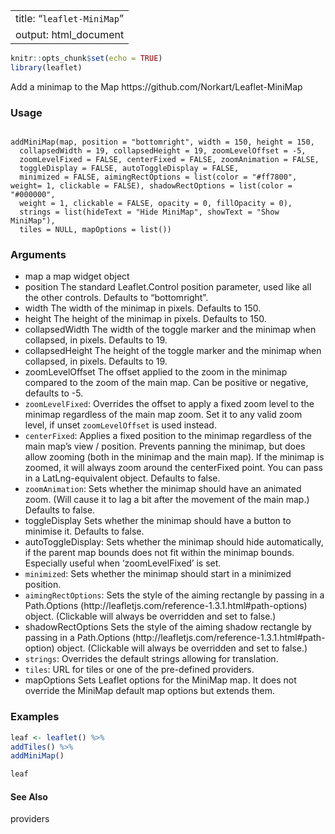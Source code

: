 
---
title: "``leaflet-MiniMap``"
output: html_document
---

```r
knitr::opts_chunk$set(echo = TRUE)
library(leaflet)
```

Add a minimap to the Map https://github.com/Norkart/Leaflet-MiniMap

### Usage

<pre><code>
addMiniMap(map, position = "bottomright", width = 150, height = 150,
  collapsedWidth = 19, collapsedHeight = 19, zoomLevelOffset = -5,
  zoomLevelFixed = FALSE, centerFixed = FALSE, zoomAnimation = FALSE,
  toggleDisplay = FALSE, autoToggleDisplay = FALSE,
  minimized = FALSE, aimingRectOptions = list(color = "#ff7800", weight= 1, clickable = FALSE), shadowRectOptions = list(color = "#000000",
  weight = 1, clickable = FALSE, opacity = 0, fillOpacity = 0),
  strings = list(hideText = "Hide MiniMap", showText = "Show MiniMap"),
  tiles = NULL, mapOptions = list())
</code></pre>

### Arguments
* map a map widget object
* position The standard Leaflet.Control position parameter, used like all the other controls.
Defaults to "bottomright".
* width The width of the minimap in pixels. Defaults to 150.
* height The height of the minimap in pixels. Defaults to 150.
* collapsedWidth The width of the toggle marker and the minimap when collapsed, in pixels.
Defaults to 19.
* collapsedHeight The height of the toggle marker and the minimap when collapsed, in pixels.
Defaults to 19.
* zoomLevelOffset The offset applied to the zoom in the minimap compared to the zoom of the
main map. Can be positive or negative, defaults to -5.
* ``zoomLevelFixed``: Overrides the offset to apply a fixed zoom level to the minimap regardless of
the main map zoom. Set it to any valid zoom level, if unset ``zoomLevelOffset`` is used instead.
* ``centerFixed``: Applies a fixed position to the minimap regardless of the main map’s view /
position. Prevents panning the minimap, but does allow zooming (both in the minimap and the main map). If the minimap is zoomed, it will always zoom around the centerFixed point. You can pass in a LatLng-equivalent object. Defaults to false.
* ``zoomAnimation``: Sets whether the minimap should have an animated zoom. (Will cause it to lag a bit after the movement of the main map.) Defaults to false.
* toggleDisplay Sets whether the minimap should have a button to minimise it. Defaults to false.
* autoToggleDisplay: Sets whether the minimap should hide automatically, if the parent map bounds does not fit within the minimap bounds. Especially useful when ’zoomLevelFixed’
is set.
* ``minimized``: Sets whether the minimap should start in a minimized position.
* ``aimingRectOptions``: Sets the style of the aiming rectangle by passing in a Path.Options (http://leafletjs.com/reference-1.3.1.html#path-options) object. (Clickable
will always be overridden and set to false.)
* shadowRectOptions
Sets the style of the aiming shadow rectangle by passing in a Path.Options (http://leafletjs.com/reference-1.3.1.html#path-option) object. (Clickable
will always be overridden and set to false.)
* ``strings``: Overrides the default strings allowing for translation.
* ``tiles``: URL for tiles or one of the pre-defined providers.
* mapOptions Sets Leaflet options for the MiniMap map. It does not override the MiniMap default map options but extends them.


### Examples

```r
leaf <- leaflet() %>%
addTiles() %>%
addMiniMap()

leaf
```

#### See Also
providers
